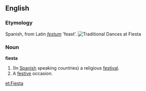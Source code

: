 ==English==
===Etymology===
Spanish, from Latin ''[[festum]]'' 'feast'.
[[Image:Fiestalynn.jpg|frame|Traditional Dances at Fiesta]]
===Noun===
'''fiesta'''
# (In [[Spanish]] speaking countries) a religious [[festival]].
# A [[festive]] occasion.

[[et:Fiesta]]